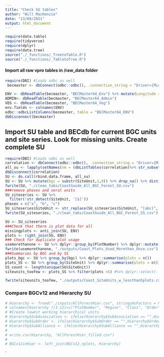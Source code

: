 ```yaml
---
title: "Check SU tables"
author: "Will MacKenzie"
date: "13/09/2021"
output: html_document
---
```


```r
require(data.table)
require(tidyverse)
require(dplyr)
require(data.tree)
source("./_functions/_TreetoTable.R")
source("./_functions/_TabletoTree.R")
```

#### Import all raw vpro tables in /raw_data folder
```r
require(DBI) #loads odbc as well
 becmaster <- dbConnect(odbc::odbc(), .connection_string = "Driver={Microsoft Access Driver (*.mdb, *.accdb)}; DBQ=D:/BECMaster64/BECMaster64.accdb;")

ENV <- dbReadTable(becmaster, "BECMaster64_Env") %>% mutate(Longitude = ifelse(Longitude<0, Longitude, 0-Longitude))
ADMIN<- dbReadTable(becmaster, "BECMaster64_Admin")
VEG <- dbReadTable(becmaster, "BECMaster64_Veg")
env.fields <- colnames(ENV)
odbc::odbcListColumns(becmaster, table = "BECMaster64_ENV")
dbDisconnect(becmaster)
```

## Import SU table and BECdb for current BGC units and site series. Look for missing units. Create complete SU 

```r
require(DBI) #loads odbc as well
correlation <- dbConnect(odbc::odbc(), .connection_string = "Driver={Microsoft Access Driver (*.mdb, *.accdb)}; DBQ=D:/BC_Correlation2_Vpro_2023/CoastGuide_Forested.accdb;")
all_su <- lapply(setNames(nm = (dbListTables(correlation)%>% str_subset("_SU"))), dbReadTable, conn = correlation)
dbDisconnect(correlation)
SU <- do.call(rbind.data.frame, all_su)
SU <- SU %>% mutate(bgc = substr(SiteUnit,1,9)) %>% drop_na() %>% distinct()
fwrite(SU, "./clean_tabs/CoastGuide_All_BGC_Forest_SU.csv")
###remove phases and seral units
SU_siteseries <- SU %>% 
  filter(!str_detect(SiteUnit, '[$]'))
phases = c("a", "b", "c")
SU_siteseries$SiteUnit <- str_replace(SU_siteseries$SiteUnit, "[abc]", "")
fwrite(SU_siteseries, "./clean_tabs/CoastGuide_All_BGC_Forest_SS.csv")

SU <- SU_siteseries
###Check that there is plot data for all
missingplots <- anti_join(SU, ENV)
plots <- right_join(SU, ENV)
### Check for duplicate plot usage
usemorethanone <- SU %>% dplyr::group_by(PlotNumber) %>% dplyr::mutate(dups = n()) %>% filter(dups >1) %>% ungroup() %>% arrange(PlotNumber)
fwrite(usemorethanone, "./outputs/Coast_Plots_Used_Morethan_Once.csv")
###Summaries by BGC and by SS
plots_bgc <- SU %>% group_by(bgc) %>% dplyr::summarise(plots = n())
plots_SS <- SU %>% group_by(SiteUnit) %>% dplyr::summarise(plots = n())
SS_count <- length(unique(SU$SiteUnit))
siteunits_toofew <- plots_SS %>% filter(plots <5) #%>% dplyr::select(- PlotNumber) %>% distinct

fwrite(siteunits_toofew, "./outputs/Coast_SiteUnits_w_lessthan5plots.csv")
```


### Compare BGCv12 and Hierarchy SU
```r
# Hierarchy <- fread("./inputs/AllForestHier.csv", stringsAsFactors = FALSE)
# colnames(Hierarchy )[1:12]=c("PlotNumber", "Region", "Class", "Order", "SubOrder", "Alliance", "SubAlliance", "Association", "SubAssociation", "Facies", "Working", "SiteUnit")
# #Create lowest working hierarchical units
# Hierarchy$SubAssociation <- ifelse(Hierarchy$SubAssociation == "",Hierarchy$Association,Hierarchy$SubAssociation) ##if SubAssoc blank, fill with Association
# Hierarchy$SubOrder <- ifelse(Hierarchy$SubOrder == "",Hierarchy$Order,Hierarchy$SubOrder)
# Hierarchy$SubAlliance <- ifelse(Hierarchy$SubAlliance == "",Hierarchy$Alliance,Hierarchy$SubAlliance)
# 
# write.csv(Hierarchy, "AllForestHier_filled.csv")
# 
# BGCv12inHier <- left_join(BGCv12_nplots, Hierarchy)

```
`




